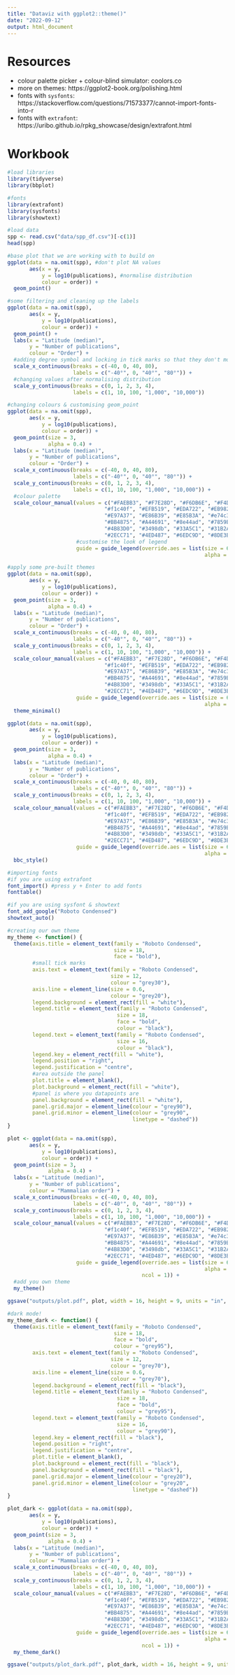 ```yaml
---
title: "Dataviz with ggplot2::theme()"
date: "2022-09-12"
output: html_document
---
```


# Resources
- colour palette picker + colour-blind simulator: coolors.co
- more on themes: https://ggplot2-book.org/polishing.html
- fonts with `sysfonts`: https://stackoverflow.com/questions/71573377/cannot-import-fonts-into-r
- fonts with `extrafont`: https://uribo.github.io/rpkg_showcase/design/extrafont.html

# Workbook

```r
#load libraries
library(tidyverse)
library(bbplot)

#fonts
library(extrafont) 
library(sysfonts)
library(showtext)
```

```r
#load data
spp <- read.csv("data/spp_df.csv")[-c(1)]
head(spp)
```

```r
#base plot that we are working with to build on
ggplot(data = na.omit(spp), #don't plot NA values
       aes(x = y,
           y = log10(publications), #normalise distribution
           colour = order)) +
  geom_point()
```

```r
#some filtering and cleaning up the labels
ggplot(data = na.omit(spp),
       aes(x = y,
           y = log10(publications),
           colour = order)) +
  geom_point() +
  labs(x = "Latitude (median)",
       y = "Number of publications",
       colour = "Order") +
  #adding degree symbol and locking in tick marks so that they don't move around when we make changes
  scale_x_continuous(breaks = c(-40, 0, 40, 80), 
                     labels = c("-40°", 0, "40°", "80°")) +
  #changing values after normalising distribution
  scale_y_continuous(breaks = c(0, 1, 2, 3, 4),
                     labels = c(1, 10, 100, "1,000", "10,000"))
```

```r
#changing colours & customising geom_point
ggplot(data = na.omit(spp),
       aes(x = y,
           y = log10(publications),
           colour = order)) +
  geom_point(size = 3,
             alpha = 0.4) +
  labs(x = "Latitude (median)",
       y = "Number of publications",
       colour = "Order") +
  scale_x_continuous(breaks = c(-40, 0, 40, 80), 
                     labels = c("-40°", 0, "40°", "80°")) +
  scale_y_continuous(breaks = c(0, 1, 2, 3, 4),
                     labels = c(1, 10, 100, "1,000", "10,000")) +
  #colour palette
  scale_colour_manual(values = c("#FAEBB3", "#F7E28D", "#F6DB6E", "#F4D34E", "#F3CC2F",
                               "#f1c40f", "#EFB519", "#EDA722", "#EB982C", "#E98935",
                               "#E97A37", "#E86B39", "#E85B3A", "#e74c3c", "#D14A58",
                               "#BB4875", "#A44691", "#8e44ad", "#7859B9", "#616EC4",
                               "#4B83D0", "#3498db", "#33A5C1", "#31B2A6", "#30BF8C",
                               "#2ECC71", "#4ED487", "#6EDC9D", "#8DE3B2", "#8CE3B2"),
                      #customise the look of legend
                      guide = guide_legend(override.aes = list(size = 6,
                                                               alpha = 1))) 
```

```r
#apply some pre-built themes
ggplot(data = na.omit(spp),
       aes(x = y,
           y = log10(publications),
           colour = order)) +
  geom_point(size = 3,
             alpha = 0.4) +
  labs(x = "Latitude (median)",
       y = "Number of publications",
       colour = "Order") +
  scale_x_continuous(breaks = c(-40, 0, 40, 80), 
                     labels = c("-40°", 0, "40°", "80°")) +
  scale_y_continuous(breaks = c(0, 1, 2, 3, 4),
                     labels = c(1, 10, 100, "1,000", "10,000")) +
  scale_colour_manual(values = c("#FAEBB3", "#F7E28D", "#F6DB6E", "#F4D34E", "#F3CC2F",
                               "#f1c40f", "#EFB519", "#EDA722", "#EB982C", "#E98935",
                               "#E97A37", "#E86B39", "#E85B3A", "#e74c3c", "#D14A58",
                               "#BB4875", "#A44691", "#8e44ad", "#7859B9", "#616EC4",
                               "#4B83D0", "#3498db", "#33A5C1", "#31B2A6", "#30BF8C",
                               "#2ECC71", "#4ED487", "#6EDC9D", "#8DE3B2", "#8CE3B2"),
                      guide = guide_legend(override.aes = list(size = 6,
                                                               alpha = 1))) +
  theme_minimal()

ggplot(data = na.omit(spp),
       aes(x = y,
           y = log10(publications),
           colour = order)) +
  geom_point(size = 3,
             alpha = 0.4) +
  labs(x = "Latitude (median)",
       y = "Number of publications",
       colour = "Order") +
  scale_x_continuous(breaks = c(-40, 0, 40, 80), 
                     labels = c("-40°", 0, "40°", "80°")) +
  scale_y_continuous(breaks = c(0, 1, 2, 3, 4),
                     labels = c(1, 10, 100, "1,000", "10,000")) +
  scale_colour_manual(values = c("#FAEBB3", "#F7E28D", "#F6DB6E", "#F4D34E", "#F3CC2F",
                               "#f1c40f", "#EFB519", "#EDA722", "#EB982C", "#E98935",
                               "#E97A37", "#E86B39", "#E85B3A", "#e74c3c", "#D14A58",
                               "#BB4875", "#A44691", "#8e44ad", "#7859B9", "#616EC4",
                               "#4B83D0", "#3498db", "#33A5C1", "#31B2A6", "#30BF8C",
                               "#2ECC71", "#4ED487", "#6EDC9D", "#8DE3B2", "#8CE3B2"),
                      guide = guide_legend(override.aes = list(size = 6,
                                                               alpha = 1))) +
  bbc_style()
```

```r
#importing fonts
#if you are using extrafont
font_import() #press y + Enter to add fonts
fonttable()

#if you are using sysfont & showtext
font_add_google("Roboto Condensed")
showtext_auto()
```

```r
#creating our own theme
my_theme <- function() {
  theme(axis.title = element_text(family = "Roboto Condensed",
                                  size = 18,
                                  face = "bold"),
        #small tick marks
        axis.text = element_text(family = "Roboto Condensed",
                                 size = 12,
                                 colour = "grey30"),
        axis.line = element_line(size = 0.6,
                                 colour = "grey20"),
        legend.background = element_rect(fill = "white"),
        legend.title = element_text(family = "Roboto Condensed",
                                   size = 18,
                                   face = "bold",
                                   colour = "black"),
        legend.text = element_text(family = "Roboto Condensed",
                                   size = 16,
                                   colour = "black"),
        legend.key = element_rect(fill = "white"),
        legend.position = "right",
        legend.justification = "centre",
        #area outside the panel
        plot.title = element_blank(),
        plot.background = element_rect(fill = "white"),
        #panel is where you datapoints are
        panel.background = element_rect(fill = "white"),
        panel.grid.major = element_line(colour = "grey90"),
        panel.grid.minor = element_line(colour = "grey90",
                                        linetype = "dashed"))
}

plot <- ggplot(data = na.omit(spp),
       aes(x = y,
           y = log10(publications),
           colour = order)) +
  geom_point(size = 3,
             alpha = 0.4) +
  labs(x = "Latitude (median)",
       y = "Number of publications",
       colour = "Mammalian order") +
  scale_x_continuous(breaks = c(-40, 0, 40, 80), 
                     labels = c("-40°", 0, "40°", "80°")) +
  scale_y_continuous(breaks = c(0, 1, 2, 3, 4),
                     labels = c(1, 10, 100, "1,000", "10,000")) +
  scale_colour_manual(values = c("#FAEBB3", "#F7E28D", "#F6DB6E", "#F4D34E", "#F3CC2F",
                               "#f1c40f", "#EFB519", "#EDA722", "#EB982C", "#E98935",
                               "#E97A37", "#E86B39", "#E85B3A", "#e74c3c", "#D14A58",
                               "#BB4875", "#A44691", "#8e44ad", "#7859B9", "#616EC4",
                               "#4B83D0", "#3498db", "#33A5C1", "#31B2A6", "#30BF8C",
                               "#2ECC71", "#4ED487", "#6EDC9D", "#8DE3B2", "#8CE3B2"),
                      guide = guide_legend(override.aes = list(size = 6,
                                                               alpha = 1),
                                           ncol = 1)) +
  #add you own theme
  my_theme()

ggsave("outputs/plot.pdf", plot, width = 16, height = 9, units = "in", dpi = 300)
```

```r
#dark mode!
my_theme_dark <- function() {
  theme(axis.title = element_text(family = "Roboto Condensed",
                                  size = 18,
                                  face = "bold",
                                  colour = "grey95"),
        axis.text = element_text(family = "Roboto Condensed",
                                 size = 12,
                                 colour = "grey70"),
        axis.line = element_line(size = 0.6,
                                 colour = "grey70"),
        legend.background = element_rect(fill = "black"),
        legend.title = element_text(family = "Roboto Condensed",
                                   size = 18,
                                   face = "bold",
                                   colour = "grey95"),
        legend.text = element_text(family = "Roboto Condensed",
                                   size = 16,
                                   colour = "grey90"),
        legend.key = element_rect(fill = "black"),
        legend.position = "right",
        legend.justification = "centre",
        plot.title = element_blank(),
        plot.background = element_rect(fill = "black"),
        panel.background = element_rect(fill = "black"),
        panel.grid.major = element_line(colour = "grey20"),
        panel.grid.minor = element_line(colour = "grey20",
                                        linetype = "dashed"))
}

plot_dark <- ggplot(data = na.omit(spp),
       aes(x = y,
           y = log10(publications),
           colour = order)) +
  geom_point(size = 3,
             alpha = 0.4) +
  labs(x = "Latitude (median)",
       y = "Number of publications",
       colour = "Mammalian order") +
  scale_x_continuous(breaks = c(-40, 0, 40, 80), 
                     labels = c("-40°", 0, "40°", "80°")) +
  scale_y_continuous(breaks = c(0, 1, 2, 3, 4),
                     labels = c(1, 10, 100, "1,000", "10,000")) +
  scale_colour_manual(values = c("#FAEBB3", "#F7E28D", "#F6DB6E", "#F4D34E", "#F3CC2F",
                               "#f1c40f", "#EFB519", "#EDA722", "#EB982C", "#E98935",
                               "#E97A37", "#E86B39", "#E85B3A", "#e74c3c", "#D14A58",
                               "#BB4875", "#A44691", "#8e44ad", "#7859B9", "#616EC4",
                               "#4B83D0", "#3498db", "#33A5C1", "#31B2A6", "#30BF8C",
                               "#2ECC71", "#4ED487", "#6EDC9D", "#8DE3B2", "#8CE3B2"),
                      guide = guide_legend(override.aes = list(size = 6,
                                                               alpha = 1),
                                           ncol = 1)) +
  my_theme_dark()

ggsave("outputs/plot_dark.pdf", plot_dark, width = 16, height = 9, units = "in", dpi = 300)
```

